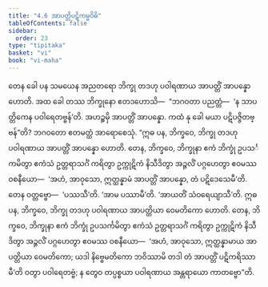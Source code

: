 ```yaml
---
title: "4.6 အာပတ္တိပဋိကမ္မဝိဓိ"
tableOfContents: false
sidebar:
  order: 23
type: "tipitaka"
basket: "vi"
book: "vi-maha"
---
```



<DynamicBreadcrumb />

<Division number="219" book="vi-maha">

<Paragraph number="987" book="vi-maha">
တေန ခေါ ပန သမယေန အညတရော ဘိက္ခု တဒဟု ပဝါရဏာယ အာပတ္တိံ အာပန္နော ဟောတိ. အထ ခေါ တဿ ဘိက္ခုနော ဧတဒဟောသိ—  “ဘဂဝတာ ပညတ္တံ—  ‘န သာပတ္တိကေန ပဝါရေတဗ္ဗန်’တိ. အဟဉ္စမှိ အာပတ္တိံ အာပန္နော. ကထံ နု ခေါ မယာ ပဋိပဇ္ဇိတဗ္ဗန်”တိ? ဘဂဝတော ဧတမတ္ထံ အာရောစေသုံ.
</Paragraph>

<Paragraph number="988" book="vi-maha">
“ဣဓ ပန, ဘိက္ခဝေ, ဘိက္ခု တဒဟု ပဝါရဏာယ အာပတ္တိံ အာပန္နော ဟောတိ. တေန, ဘိက္ခဝေ, ဘိက္ခုနာ ဧကံ ဘိက္ခုံ ဥပသင်္ကမိတွာ ဧကံသံ ဥတ္တရာသင်္ဂံ ကရိတွာ ဥက္ကုဋိကံ နိသီဒိတွာ အဉ္ဇလိံ ပဂ္ဂဟေတွာ ဧဝမဿ ဝစနီယော—  ‘အဟံ, အာဝုသော, ဣတ္ထန္နာမံ အာပတ္တိံ အာပန္နော, တံ ပဋိဒေသေမီ’တိ. တေန ဝတ္တဗ္ဗော—  ‘ပဿသီ’တိ. ‘အာမ ပဿာမီ’တိ. ‘အာယတိံ သံဝရေယျာသီ’တိ.
</Paragraph>

<Paragraph number="989" book="vi-maha">
ဣဓ ပန, ဘိက္ခဝေ, ဘိက္ခု တဒဟု ပဝါရဏာယ အာပတ္တိယာ ဝေမတိကော ဟောတိ. တေန, ဘိက္ခဝေ, ဘိက္ခုနာ ဧကံ ဘိက္ခုံ ဥပသင်္ကမိတွာ ဧကံသံ ဥတ္တရာသင်္ဂံ ကရိတွာ ဥက္ကုဋိကံ နိသီဒိတွာ အဉ္ဇလိံ ပဂ္ဂဟေတွာ ဧဝမဿ ဝစနီယော—  ‘အဟံ, အာဝုသော, ဣတ္ထန္နာမာယ အာပတ္တိယာ ဝေမတိကော; ယဒါ နိဗ္ဗေမတိကော ဘဝိဿာမိ တဒါ တံ အာပတ္တိံ ပဋိကရိဿာမီ’တိ ဝတွာ ပဝါရေတဗ္ဗံ; န တွေဝ တပ္ပစ္စယာ ပဝါရဏာယ အန္တရာယော ကာတဗ္ဗော”တိ.
</Paragraph>
</Division>